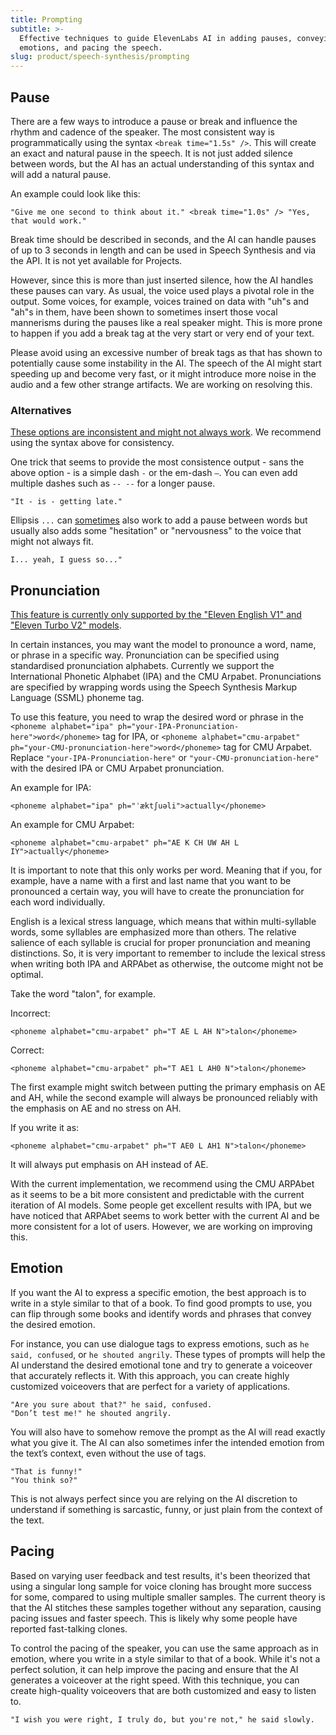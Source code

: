 ```yaml
---
title: Prompting
subtitle: >-
  Effective techniques to guide ElevenLabs AI in adding pauses, conveying
  emotions, and pacing the speech.
slug: product/speech-synthesis/prompting
---
```




## Pause

There are a few ways to introduce a pause or break and influence the rhythm and cadence of the speaker. The most consistent way is programmatically using the syntax `<break time="1.5s" />`. This will create an exact and natural pause in the speech. It is not just added silence between words, but the AI has an actual understanding of this syntax and will add a natural pause.

An example could look like this:

```
"Give me one second to think about it." <break time="1.0s" /> "Yes, that would work."
```

Break time should be described in seconds, and the AI can handle pauses of up to 3 seconds in length and can be used in Speech Synthesis and via the API. It is not yet available for Projects.

However, since this is more than just inserted silence, how the AI handles these pauses can vary. As usual, the voice used plays a pivotal role in the output. Some voices, for example, voices trained on data with "uh"s and "ah"s in them, have been shown to sometimes insert those vocal mannerisms during the pauses like a real speaker might. This is more prone to happen if you add a break tag at the very start or very end of your text.

<Info>Please avoid using an excessive number of break tags as that has shown to potentially cause some instability in the AI. The speech of the AI might start speeding up and become very fast, or it might introduce more noise in the audio and a few other strange artifacts. We are working on resolving this.</Info>

### Alternatives

<u>These options are inconsistent and might not always work</u>. We recommend using the syntax above for consistency.

One trick that seems to provide the most consistence output - sans the above option - is a simple dash `-` or the em-dash `—`. You can even add multiple dashes such as `-- --` for a longer pause.

```
"It - is - getting late."
```

Ellipsis `...` can <u>sometimes</u> also work to add a pause between words but usually also adds some "hesitation" or "nervousness" to the voice that might not always fit.

```
I... yeah, I guess so..."
```


## Pronunciation 

<u>This feature is currently only supported by the "Eleven English V1" and "Eleven Turbo V2" models</u>.

In certain instances, you may want the model to pronounce a word, name, or phrase in a specific way. Pronunciation can be specified using standardised pronunciation alphabets. Currently we support the International Phonetic Alphabet (IPA) and the CMU Arpabet. Pronunciations are specified by wrapping words using the Speech Synthesis Markup Language (SSML) phoneme tag.

To use this feature, you need to wrap the desired word or phrase in the `<phoneme alphabet="ipa" ph="your-IPA-Pronunciation-here">word</phoneme>` tag for IPA, or `<phoneme alphabet="cmu-arpabet" ph="your-CMU-pronunciation-here">word</phoneme>` tag for CMU Arpabet. Replace `"your-IPA-Pronunciation-here"` or `"your-CMU-pronunciation-here"` with the desired IPA or CMU Arpabet pronunciation.

An example for IPA:

```
<phoneme alphabet="ipa" ph="ˈæktʃuəli">actually</phoneme>
```

An example for CMU Arpabet:

```
<phoneme alphabet="cmu-arpabet" ph="AE K CH UW AH L IY">actually</phoneme>
```

It is important to note that this only works per word. Meaning that if you, for example, have a name with a first and last name that you want to be pronounced a certain way, you will have to create the pronunciation for each word individually.

English is a lexical stress language, which means that within multi-syllable words, some syllables are emphasized more than others. The relative salience of each syllable is crucial for proper pronunciation and meaning distinctions. So, it is very important to remember to include the lexical stress when writing both IPA and ARPAbet as otherwise, the outcome might not be optimal.

Take the word "talon", for example.

Incorrect:

```
<phoneme alphabet="cmu-arpabet" ph="T AE L AH N">talon</phoneme>
```

Correct:

```
<phoneme alphabet="cmu-arpabet" ph="T AE1 L AH0 N">talon</phoneme>
```

The first example might switch between putting the primary emphasis on AE and AH, while the second example will always be pronounced reliably with the emphasis on AE and no stress on AH.

If you write it as:

```
<phoneme alphabet="cmu-arpabet" ph="T AE0 L AH1 N">talon</phoneme>
```

It will always put emphasis on AH instead of AE.

<Info>With the current implementation, we recommend using the CMU ARPAbet as it seems to be a bit more consistent and predictable with the current iteration of AI models. Some people get excellent results with IPA, but we have noticed that ARPAbet seems to work better with the current AI and be more consistent for a lot of users. However, we are working on improving this.</Info>


## Emotion

If you want the AI to express a specific emotion, the best approach is to write in a style similar to that of a book. To find good prompts to use, you can flip through some books and identify words and phrases that convey the desired emotion.

For instance, you can use dialogue tags to express emotions, such as `he said, confused`, or `he shouted angrily`. These types of prompts will help the AI understand the desired emotional tone and try to generate a voiceover that accurately reflects it. With this approach, you can create highly customized voiceovers that are perfect for a variety of applications.

```
"Are you sure about that?" he said, confused.
"Don’t test me!" he shouted angrily.
```

You will also have to somehow remove the prompt as the AI will read exactly what you give it. The AI can also sometimes infer the intended emotion from the text’s context, even without the use of tags.

```
"That is funny!"
"You think so?"
```

This is not always perfect since you are relying on the AI discretion to understand if something is sarcastic, funny, or just plain from the context of the text.


## Pacing

Based on varying user feedback and test results, it's been theorized that using a singular long sample for voice cloning has brought more success for some, compared to using multiple smaller samples. The current theory is that the AI stitches these samples together without any separation, causing pacing issues and faster speech. This is likely why some people have reported fast-talking clones.

To control the pacing of the speaker, you can use the same approach as in emotion, where you write in a style similar to that of a book. While it's not a perfect solution, it can help improve the pacing and ensure that the AI generates a voiceover at the right speed. With this technique, you can create high-quality voiceovers that are both customized and easy to listen to.

```
"I wish you were right, I truly do, but you're not," he said slowly.
```

